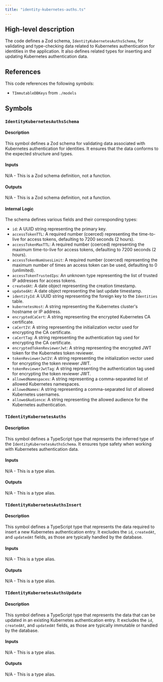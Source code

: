 ```yaml
---
title: "identity-kubernetes-auths.ts"
---
```


## High-level description
The code defines a Zod schema, `IdentityKubernetesAuthsSchema`, for validating and type-checking data related to Kubernetes authentication for identities in the application. It also defines related types for inserting and updating Kubernetes authentication data.

## References
This code references the following symbols:
- `TImmutableDBKeys` from `./models`

## Symbols
### `IdentityKubernetesAuthsSchema`
#### Description
This symbol defines a Zod schema for validating data associated with Kubernetes authentication for identities. It ensures that the data conforms to the expected structure and types.

#### Inputs
N/A - This is a Zod schema definition, not a function.

#### Outputs
N/A - This is a Zod schema definition, not a function.

#### Internal Logic
The schema defines various fields and their corresponding types:
- `id`: A UUID string representing the primary key.
- `accessTokenTTL`: A required number (coerced) representing the time-to-live for access tokens, defaulting to 7200 seconds (2 hours).
- `accessTokenMaxTTL`: A required number (coerced) representing the maximum time-to-live for access tokens, defaulting to 7200 seconds (2 hours).
- `accessTokenNumUsesLimit`: A required number (coerced) representing the maximum number of times an access token can be used, defaulting to 0 (unlimited).
- `accessTokenTrustedIps`: An unknown type representing the list of trusted IP addresses for access tokens.
- `createdAt`: A date object representing the creation timestamp.
- `updatedAt`: A date object representing the last update timestamp.
- `identityId`: A UUID string representing the foreign key to the `Identities` table.
- `kubernetesHost`: A string representing the Kubernetes cluster's hostname or IP address.
- `encryptedCaCert`: A string representing the encrypted Kubernetes CA certificate.
- `caCertIV`: A string representing the initialization vector used for encrypting the CA certificate.
- `caCertTag`: A string representing the authentication tag used for encrypting the CA certificate.
- `encryptedTokenReviewerJwt`: A string representing the encrypted JWT token for the Kubernetes token reviewer.
- `tokenReviewerJwtIV`: A string representing the initialization vector used for encrypting the token reviewer JWT.
- `tokenReviewerJwtTag`: A string representing the authentication tag used for encrypting the token reviewer JWT.
- `allowedNamespaces`: A string representing a comma-separated list of allowed Kubernetes namespaces.
- `allowedNames`: A string representing a comma-separated list of allowed Kubernetes usernames.
- `allowedAudience`: A string representing the allowed audience for the Kubernetes authentication.

### `TIdentityKubernetesAuths`
#### Description
This symbol defines a TypeScript type that represents the inferred type of the `IdentityKubernetesAuthsSchema`. It ensures type safety when working with Kubernetes authentication data.

#### Inputs
N/A - This is a type alias.

#### Outputs
N/A - This is a type alias.

### `TIdentityKubernetesAuthsInsert`
#### Description
This symbol defines a TypeScript type that represents the data required to insert a new Kubernetes authentication entry. It excludes the `id`, `createdAt`, and `updatedAt` fields, as those are typically handled by the database.

#### Inputs
N/A - This is a type alias.

#### Outputs
N/A - This is a type alias.

### `TIdentityKubernetesAuthsUpdate`
#### Description
This symbol defines a TypeScript type that represents the data that can be updated in an existing Kubernetes authentication entry. It excludes the `id`, `createdAt`, and `updatedAt` fields, as those are typically immutable or handled by the database.

#### Inputs
N/A - This is a type alias.

#### Outputs
N/A - This is a type alias.
